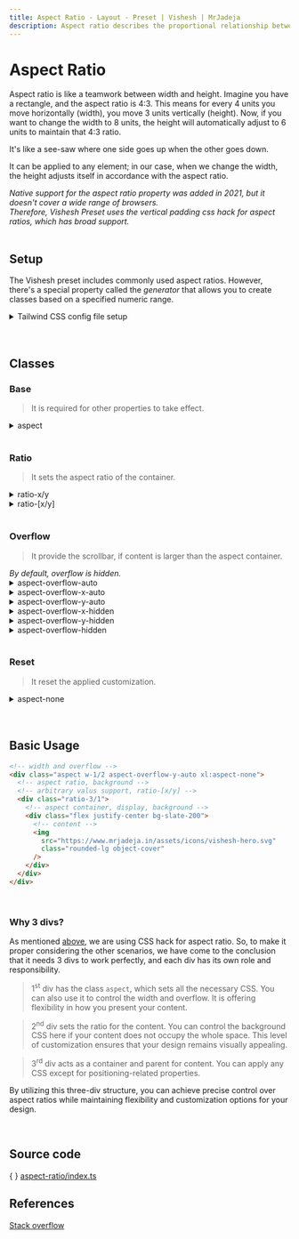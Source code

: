```yaml
---
title: Aspect Ratio - Layout - Preset | Vishesh | MrJadeja
description: Aspect ratio describes the proportional relationship between an element's width and height.
---
```



# Aspect Ratio

Aspect ratio is like a teamwork between width and height. Imagine you have a rectangle, and the aspect ratio is 4:3. This means for every 4 units you move horizontally (width), you move 3 units vertically (height). Now, if you want to change the width to 8 units, the height will automatically adjust to 6 units to maintain that 4:3 ratio.

It's like a see-saw where one side goes up when the other goes down.

It can be applied to any element; in our case, when we change the width, the height adjusts itself in accordance with the aspect ratio.

<Callout type="info">
  <em>Native support for the aspect ratio property was added in 2021,</em>
  <em> but it doesn't cover a wide range of browsers.</em> <br />
  <em>Therefore, Vishesh Preset uses the vertical padding css hack for</em>
  <em> aspect ratios, which has broad support.</em>
</Callout>

<br />
<br />

## Setup

The Vishesh preset includes commonly used aspect ratios. However, there's a special property called the _generator_ that allows you to create classes based on a specified numeric range.

<details>
<summary>Tailwind CSS config file setup</summary>

```js filename="tailwind.config.js"
export default {
  // ...
  theme: {
    //...
    extend: {
      /* defaults values are there */
      /* no need to add */
      /* just for reference */
      aspectRatio: {
        square: "1/1",
        video: "16/9",
        photo: "4/3",
        "photo-wide": "5/4",
        "photo-wider": "3/2",
        "photo-widest": "16/9",
        cinema: "1.85/1",
        "cinema-wide": "2.39/1",
        "cinema-70mm": "2.76/1",
        display: "16/9",
        "display-tall": "16/10",
        "display-wide": "18/9",
        "display-wider": "19.5/9",
        "display-ultrawide": "21/9",
        // special property
        // generates classes from the range
        generator: "1-16",
      },
      // ...
    },
  },
  // ...
};
```

</details>

<br />
<br />

## Classes

### Base

> It is required for other properties to take effect.

<details>
<summary>aspect</summary>

```css
.aspect {
  display: block;
  width: 100%;
  height: 100%;
}

.aspect > :first-child {
  display: block;
  width: 100%;
  height: auto;
  position: relative;
  overflow: hidden;
  padding-top: calc(
    (var(--vishesh-aspect-y, 1) / var(--vishesh-aspect-x, 1)) * 100%
  );
}

.aspect > :first-child > :first-child {
  position: absolute;
  top: 0px;
  left: 0px;
  width: 100%;
  height: 100%;
}

.aspect > :first-child > :first-child > img,
.aspect > :first-child > :first-child > video,
.aspect > :first-child > :first-child > iframe,
.aspect > :first-child > :first-child > canvas {
  width: 100%;
  height: 100%;
}
```

</details>

<br />

### Ratio

> It sets the aspect ratio of the container.

<details>
<summary>ratio-x/y</summary>

> <em> There's a special property called the **generator**</em>
> <em> that allows you to create classes based on a</em>
> <em> specified numeric range.</em>
> <br />
> <em>By default, it covers the range from _1-16_,</em>
> <em> generating classes in the format `ratio-x/y`,</em>
> <em> where x and y can be any numbers within that range.</em>

> <em>It doesn't generate classes for same numbers. i.e.,</em>
> <em> *ratio-1/1*, *ratio-2/2*, *...*, *ratio-16/16*.</em> <br />
> <em>For these, you can simply use `ratio-square`.</em>

```css
.ratio-x\/y {
  --vishesh-aspect-x: x;
  --vishesh-aspect-y: y;
}
```

</details>

<details>
<summary>ratio-[x/y]</summary>

> <em>Ratio has arbitrary value support.</em>

```css
.ratio-\[x\/y\] {
  --vishesh-aspect-x: x;
  --vishesh-aspect-y: y;
}
```

</details>

<br />

### Overflow

> It provide the scrollbar, if content is larger than the aspect container.

<Callout type="info">
  <em>By default, overflow is hidden.</em>
</Callout>

<details>
<summary>aspect-overflow-auto</summary>

```css
.aspect-overflow-auto > :first-child {
  overflow: auto;
}
.aspect-overflow-auto > :first-child > :first-child {
  width: auto;
  height: auto;
}
```

</details>
<details>
<summary>aspect-overflow-x-auto</summary>

```css
.aspect-overflow-x-auto > :first-child {
  overflow-x: auto;
}
.aspect-overflow-x-auto > :first-child > :first-child {
  width: auto;
}
```

</details>
<details>
<summary>aspect-overflow-y-auto</summary>

```css
.aspect-overflow-y-auto > :first-child {
  overflow-y: auto;
}
.aspect-overflow-y-auto > :first-child > :first-child {
  height: auto;
}
```

</details>
<details>
<summary>aspect-overflow-x-hidden</summary>

```css
.aspect-overflow-x-hidden > :first-child {
  overflow-x: hidden;
}
.aspect-overflow-x-hidden > :first-child > :first-child {
  width: 100%;
}
```

</details>
<details>
<summary>aspect-overflow-y-hidden</summary>

```css
.aspect-overflow-y-hidden > :first-child {
  overflow-y: hidden;
}
.aspect-overflow-y-hidden > :first-child > :first-child {
  height: 100%;
}
```

</details>
<details>
<summary>aspect-overflow-hidden</summary>

```css
.aspect-overflow-hidden > :first-child {
  overflow: hidden;
}
.aspect-overflow-hidden > :first-child > :first-child {
  width: 100%;
  height: 100%;
}
```

</details>

<br />

### Reset

> It reset the applied customization.

<details>
<summary>aspect-none</summary>

```css
.aspect-none {
  display: initial;
  width: initial;
  height: initial;
}

.aspect-none > :first-child {
  display: initial;
  width: initial;
  height: initial;
  position: initial;
  overflow: initial;
  padding-top: unset;
}

.aspect-none > :first-child > :first-child {
  position: initial;
  top: unset;
  left: unset;
  width: initial;
  height: initial;
}

.aspect-none > :first-child > :first-child > img,
.aspect-none > :first-child > :first-child > video,
.aspect-none > :first-child > :first-child > iframe,
.aspect-none > :first-child > :first-child > canvas {
  width: initial;
  height: initial;
}
```

</details>

<br />
<br />

## Basic Usage

```html
<!-- width and overflow -->
<div class="aspect w-1/2 aspect-overflow-y-auto xl:aspect-none">
  <!-- aspect ratio, background -->
  <!-- arbitrary valus support, ratio-[x/y] -->
  <div class="ratio-3/1">
    <!-- aspect container, display, background -->
    <div class="flex justify-center bg-slate-200">
      <!-- content -->
      <img
        src="https://www.mrjadeja.in/assets/icons/vishesh-hero.svg"
        class="rounded-lg object-cover"
      />
    </div>
  </div>
</div>
```

<br />

### Why 3 divs?

As mentioned [above](/preset/layout/aspect-ratio), we are using CSS hack for aspect ratio. So, to make it proper considering the other scenarios, we have come to the conclusion that it needs 3 divs to work perfectly, and each div has its own role and responsibility.

> 1<sup>st</sup> div has the class `aspect`, which sets all the necessary CSS. You can also use it to control the width and overflow. It is offering flexibility in how you present your content.

> 2<sup>nd</sup> div sets the ratio for the content. You can control the background CSS here if your content does not occupy the whole space. This level of customization ensures that your design remains visually appealing.

> 3<sup>rd</sup> div acts as a container and parent for content. You can apply any CSS except for positioning-related properties.

By utilizing this three-div structure, you can achieve precise control over aspect ratios while maintaining flexibility and customization options for your design.

<br />

## Source code

\{ \} [aspect-ratio/index.ts](https://github.com/mrjadeja/vishesh/blob/main/src/packages/preset/lib/components/aspect-ratio/index.ts "Vishesh preset aspect ratio source code")

## References

[Stack overflow](https://stackoverflow.com/questions/1495407/maintain-the-aspect-ratio-of-a-div-with-css "Maintain the aspect ratio of a div with CSS")
